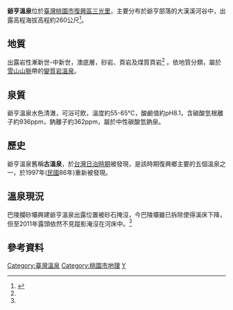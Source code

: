 '''爺亨溫泉'''位於[[臺灣|臺灣]][[桃園市|桃園市]][[復興區_(台灣)|復興區]][[三光里|三光里]]，主要分布於爺亨部落的大漢溪河谷中，出露高程海拔高程約260公尺<ref name=溫泉露頭>{{Cite web |url=http://210.69.81.175/SpringFront/Outcrops?SearchForm.Location=%E6%A1%83%E5%9C%92%E5%B8%82&image=true&springsName=%E7%88%BA%E4%BA%A8&gotoId=38 |title=《臺灣溫泉露頭資源網》臺灣經濟部中央地質調查所  |accessdate=2017-02-18 |archive-date=2017-02-19 |archive-url=https://web.archive.org/web/20170219024411/http://210.69.81.175/SpringFront/Outcrops?SearchForm.Location=%E6%A1%83%E5%9C%92%E5%B8%82&image=true&springsName=%E7%88%BA%E4%BA%A8&gotoId=38 |dead-url=no }}</ref>。
==地質==
出露岩性漸新世-中新世，澳底層，砂岩、頁岩及煤質頁岩<ref name=溫泉露頭/> 。依地質分類，屬於[[雪山山脈|雪山山脈]]帶的[[變質岩|變質岩]][[溫泉|溫泉]]。

==泉質==
爺亨溫泉水色清澈，可浴可飲，溫度約55-65℃，酸鹼值約pH8.1，含碳酸氫根離子約936ppm，鈉離子約362ppm，屬於中性碳酸氫鈉泉。

==歷史==
爺亨溫泉舊稱'''古溫泉'''，於[[台灣日治時期|台灣日治時期]]被發現，是該時期復興鄉主要的五個溫泉之一，於1997年([[中華民國曆|民國]]86年)重新被發現。

==溫泉現況==
巴陵攔砂壩興建爺亨溫泉出露位置被砂石掩沒，今巴陵壩雖已拆除使得溪床下降，但至2011年露頭依然不見蹤影淹沒在河床中。<ref name=溫泉露頭/>

== 參考資料 ==
{{reflist}}

{{温泉小作品}}
{{台灣溫泉}}

[[Category:臺灣溫泉|Category:臺灣溫泉]]
[[Category:桃園市地理|Category:桃園市地理]]
[[Category:復興區_(臺灣)|Y]]